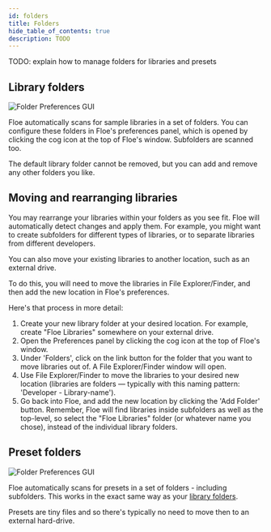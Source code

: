 ```yaml
---
id: folders
title: Folders
hide_table_of_contents: true
description: TODO
---
```


<!--
SPDX-FileCopyrightText: 2025 Sam Windell
SPDX-License-Identifier: CC-BY-SA-4.0
-->

TODO: explain how to manage folders for libraries and presets

## Library folders

![Folder Preferences GUI](/images/folder-preferences.png)

Floe automatically scans for sample libraries in a set of folders. You can configure these folders in Floe's preferences panel, which is opened by clicking the <FAIcon icon="fa-solid fa-cog" /> cog icon at the top of Floe's window. Subfolders are scanned too.

The default library folder cannot be removed, but you can add and remove any other folders you like.

## Moving and rearranging libraries

You may rearrange your libraries within your folders as you see fit. Floe will automatically detect changes and apply them. For example, you might want to create subfolders for different types of libraries, or to separate libraries from different developers.

You can also move your existing libraries to another location, such as an external drive. 

To do this, you will need to move the libraries in File Explorer/Finder, and then add the new location in Floe's preferences.

Here's that process in more detail:
1. Create your new library folder at your desired location. For example, create "Floe Libraries" somewhere on your external drive.
1. Open the Preferences panel by clicking the <FAIcon icon="fa-solid fa-cog" /> cog icon at the top of Floe's window.
1. Under 'Folders', click on the <FAIcon icon="fa-solid fa-external-link" /> link button for the folder that you want to move libraries out of. A File Explorer/Finder window will open.
1. Use File Explorer/Finder to move the libraries to your desired new location (libraries are folders — typically with this naming pattern: 'Developer - Library-name').
1. Go back into Floe, and add the new location by clicking the 'Add Folder' button. Remember, Floe will find libraries inside subfolders as well as the top-level, so select the "Floe Libraries" folder (or whatever name you chose), instead of the individual library folders.

## Preset folders

![Folder Preferences GUI](/images/folder-preferences.png)

Floe automatically scans for presets in a set of folders - including subfolders. This works in the exact same way as your [library folders](/docs/usage/sample-libraries).

Presets are tiny files and so there's typically no need to move then to an external hard-drive.

